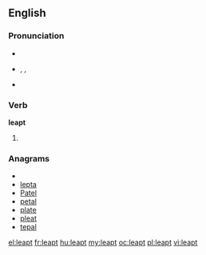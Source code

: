 ==English==

===Pronunciation===
* {{audio|en-us-leapt.ogg|Audio (US)}}
* {{enPR|lĕpt}}, {{IPA|/lɛpt/}}, {{SAMPA|/lEpt/}}
* {{rhymes|ɛpt}}

===Verb===
'''leapt'''

# {{past of|[[leap]]}}

===Anagrams===
* {{alphagram|aelpt}}
* [[lepta#English|lepta]]
* [[Patel#English|Patel]]
* [[petal#English|petal]]
* [[plate#English|plate]]
* [[pleat#English|pleat]]
* [[tepal#English|tepal]]

[[el:leapt]]
[[fr:leapt]]
[[hu:leapt]]
[[my:leapt]]
[[oc:leapt]]
[[pl:leapt]]
[[vi:leapt]]